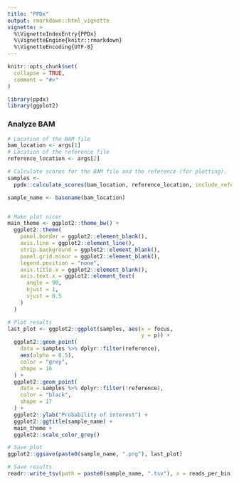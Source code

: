 ```yaml
---
title: "PPDx"
output: rmarkdown::html_vignette
vignette: >
  %\VignetteIndexEntry{PPDx}
  %\VignetteEngine{knitr::rmarkdown}
  %\VignetteEncoding{UTF-8}
---
```


```r
knitr::opts_chunk$set(
  collapse = TRUE,
  comment = "#>"
)
```

```r
library(ppdx)
library(ggplot2)
```

### Analyze BAM

```r
# Location of the BAM file
bam_location <- args[1]
# Location of the reference file
reference_location <- args[2]

# Calculate scores for the BAM file and the reference (for plotting).
samples <-
  ppdx::calculate_scores(bam_location, reference_location, include_reference = T)

sample_name <- basename(bam_location)


# Make plot nicer
main_theme <- ggplot2::theme_bw() +
  ggplot2::theme(
    panel.border = ggplot2::element_blank(),
    axis.line = ggplot2::element_line(),
    strip.background = ggplot2::element_blank(),
    panel.grid.minor = ggplot2::element_blank(),
    legend.position = "none",
    axis.title.x = ggplot2::element_blank(),
    axis.text.x = ggplot2::element_text(
      angle = 90,
      hjust = 1,
      vjust = 0.5
    )
  )

# Plot results
last_plot <- ggplot2::ggplot(samples, aes(x = focus,
                                          y = p)) +
  ggplot2::geom_point(
    data = samples %>% dplyr::filter(reference),
    aes(alpha = 0.5),
    color = "grey",
    shape = 16
  ) +
  ggplot2::geom_point(
    data = samples %>% dplyr::filter(!reference),
    color = "black",
    shape = 17
  ) +
  ggplot2::ylab("Probability of interest") +
  ggplot2::ggtitle(sample_name) +
  main_theme +
  ggplot2::scale_color_grey()

# Save plot
ggplot2::ggsave(paste0(sample_name, ".png"), last_plot)

# Save results
readr::write_tsv(path = paste0(sample_name, ".tsv"), x = reads_per_bin)
```


